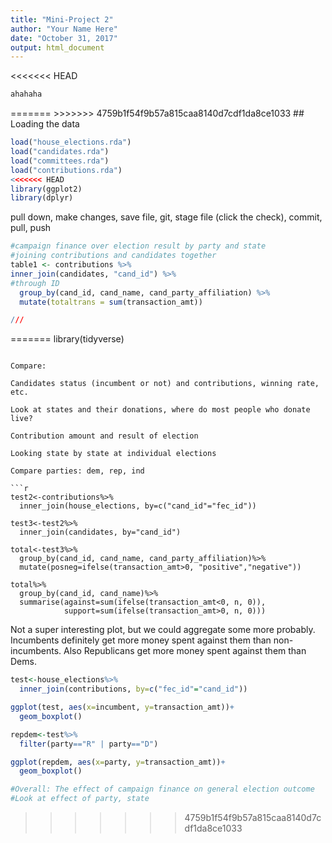 ```yaml
---
title: "Mini-Project 2"
author: "Your Name Here"
date: "October 31, 2017"
output: html_document
---
```


<<<<<<< HEAD
```r
ahahaha
```


=======
>>>>>>> 4759b1f54f9b57a815caa8140d7cdf1da8ce1033
## Loading the data

```r
load("house_elections.rda")
load("candidates.rda")
load("committees.rda")
load("contributions.rda")
<<<<<<< HEAD
library(ggplot2)
library(dplyr)
```
pull down, make changes, save file, git, stage file (click the check), commit, pull, push 
```r
#campaign finance over election result by party and state 
#joining contributions and candidates together
table1 <- contributions %>%
inner_join(candidates, "cand_id") %>%
#through ID
  group_by(cand_id, cand_name, cand_party_affiliation) %>%
  mutate(totaltrans = sum(transaction_amt))
```

```r
///
```


=======
library(tidyverse)
```

Compare:

Candidates status (incumbent or not) and contributions, winning rate, etc.

Look at states and their donations, where do most people who donate live?

Contribution amount and result of election

Looking state by state at individual elections

Compare parties: dem, rep, ind

```r
test2<-contributions%>%
  inner_join(house_elections, by=c("cand_id"="fec_id"))

test3<-test2%>%
  inner_join(candidates, by="cand_id")

total<-test3%>%
  group_by(cand_id, cand_name, cand_party_affiliation)%>%
  mutate(posneg=ifelse(transaction_amt>0, "positive","negative"))

total%>%
  group_by(cand_id, cand_name)%>%
  summarise(against=sum(ifelse(transaction_amt<0, n, 0)),
            support=sum(ifelse(transaction_amt>0, n, 0)))

```


Not a super interesting plot, but we could aggregate some more probably. Incumbents definitely get more money spent against them than non-incumbents. Also Republicans get more money spent against them than Dems.

```r
test<-house_elections%>%
  inner_join(contributions, by=c("fec_id"="cand_id"))

ggplot(test, aes(x=incumbent, y=transaction_amt))+
  geom_boxplot()

repdem<-test%>%
  filter(party=="R" | party=="D")

ggplot(repdem, aes(x=party, y=transaction_amt))+
  geom_boxplot()
```

```r

#Overall: The effect of campaign finance on general election outcome
#Look at effect of party, state 

```



>>>>>>> 4759b1f54f9b57a815caa8140d7cdf1da8ce1033

